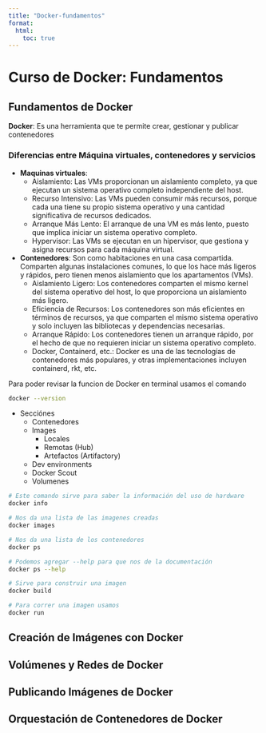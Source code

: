 ```yaml
---
title: "Docker-fundamentos"
format:
  html:
    toc: true
---
```


# Curso de Docker: Fundamentos

## Fundamentos de Docker

**Docker**: Es una herramienta que te permite crear, gestionar y publicar contenedores  

### Diferencias entre Máquina virtuales, contenedores y servicios
- **Maquinas virtuales**: 
  - Aislamiento: Las VMs proporcionan un aislamiento completo, ya que ejecutan un sistema operativo completo independiente del host.
  - Recurso Intensivo: Las VMs pueden consumir más recursos, porque cada una tiene su propio sistema operativo y una cantidad significativa de recursos dedicados.
  - Arranque Más Lento: El arranque de una VM es más lento, puesto que implica iniciar un sistema operativo completo.
  - Hypervisor: Las VMs se ejecutan en un hipervisor, que gestiona y asigna recursos para cada máquina virtual.
  
- **Contenedores**: Son como habitaciones en una casa compartida. Comparten algunas instalaciones comunes, lo que los hace más ligeros y rápidos, pero tienen menos aislamiento que los apartamentos (VMs).
  - Aislamiento Ligero: Los contenedores comparten el mismo kernel del sistema operativo del host, lo que proporciona un aislamiento más ligero.
  - Eficiencia de Recursos: Los contenedores son más eficientes en términos de recursos, ya que comparten el mismo sistema operativo y solo incluyen las bibliotecas y dependencias necesarias.
  - Arranque Rápido: Los contenedores tienen un arranque rápido, por el hecho de que no requieren iniciar un sistema operativo completo.
  - Docker, Containerd, etc.: Docker es una de las tecnologías de contenedores más populares, y otras implementaciones incluyen containerd, rkt, etc.

Para poder revisar la funcion de Docker en terminal usamos el comando

```bash
docker --version
```

- Secciónes
  - Contenedores
  - Images
    - Locales
    - Remotas (Hub)
    - Artefactos (Artifactory)
  - Dev environments
  - Docker Scout
  - Volumenes

```bash
# Este comando sirve para saber la información del uso de hardware
docker info

# Nos da una lista de las imagenes creadas
docker images

# Nos da una lista de los contenedores
docker ps

# Podemos agregar --help para que nos de la documentación
docker ps --help

# Sirve para construir una imagen
docker build

# Para correr una imagen usamos
docker run
```

## Creación de Imágenes con Docker


## Volúmenes y Redes de Docker


## Publicando Imágenes de Docker


## Orquestación de Contenedores de Docker

